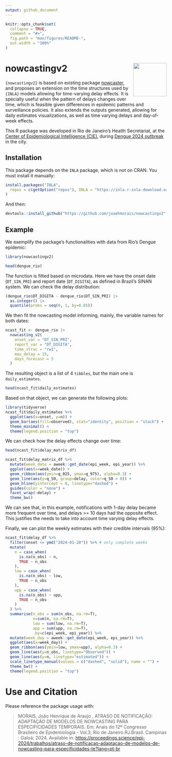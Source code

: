 ```yaml
---
output: github_document
---
```


<!-- README.md is generated from README.Rmd. Please edit that file -->

```r
knitr::opts_chunk$set(
  collapse = TRUE,
  comment = "#>",
  fig.path = "man/figures/README-",
  out.width = "100%"
)
```

# nowcastingv2 <img src="man/figures/logo.png" align="right" height="104"/>

<!-- badges: start -->

<!-- badges: end -->

`{nowcastingv2}` is based on existing package [nowcaster](https://covid19br.github.io/nowcaster/), and proposes an extension on the time structures used by `{INLA}` models allowing for time-varying delay effects. It is specially useful when the pattern of delays changes over time, which is feasible given differences in epidemic patterns and surveillance policies. It also extends the outputs generated, allowing for daily estimates visualizations, as well as time varying delays and day-of-week effects.

This R package was developed in Rio de Janeiro's Health Secretariat, at the [Center of Epidemiological Intelligence (CIE)](https://epirio.svs.rio.br/), during [Dengue 2024 outbreak](https://www.atachcommunity.com/resources/first-wins-library/effective-preparedness-and-response-to-dengue-through-multisectoral-coordination/) in the city.

## Installation

This package depends on the `INLA` package, which is not on CRAN. You must install it manually:

``` r
install.packages("INLA", 
  repos = c(getOption("repos"), INLA = "https://inla.r-inla-download.org/R/stable")
)
```

And then:

```r

devtools::install_github("https://github.com/joaohmorais/nowcastingv2")
```

## Example

We exemplify the package's functionalities with data from Rio's Dengue epidemic:

```r
library(nowcastingv2)

head(dengue_rio)
```

The function is fitted based on microdata. Here we have the onset date (`DT_SIN_PRI`) and report date (`DT_DIGITA`), as defined in Brazil's SINAN system. We can check the delay distribution:

```r
(dengue_rio$DT_DIGITA - dengue_rio$DT_SIN_PRI) |>
  as.integer() |>
  quantile(probs = seq(0, 1, by=0.05))
```

We then fit the nowcasting model informing, mainly, the variable names for both dates:

```r
ncast_fit <- dengue_rio |>
  nowcasting_v2(
    onset_var = "DT_SIN_PRI",
    report_var = "DT_DIGITA",
    time_struc = "rw1", 
    max_delay = 15,
    days_forecast = 5
  )
```

The resulting object is a list of 4 `tibbles`, but the main one is `daily_estimates`.

```r
head(ncast_fit$daily_estimates)
```

Based on that object, we can generate the following plots:

```r
library(tidyverse)
ncast_fit$daily_estimates %>% 
  ggplot(aes(x=onset, y=n)) + 
  geom_bar(aes(fill=observed), stat="identity", position = "stack") + 
  theme_minimal() + 
  theme(legend.position = "top")
```

We can check how the delay effects change over time:

```r
head(ncast_fit$delay_matrix_df)

ncast_fit$delay_matrix_df %>% 
  mutate(week_date = aweek::get_date(epi_week, epi_year)) %>% 
  ggplot(aes(x=week_date)) + 
  geom_ribbon(aes(ymin=q_025, ymax=q_975), alpha=0.3) + 
  geom_line(aes(y=q_50, group=delay, color=q_50 > 0)) + 
  geom_hline(yintercept = 0, linetype="dashed") +
  guides(color = "none") +
  facet_wrap(~delay) + 
  theme_bw()
```

We can see that, in this example, notifications with 1-day delay became more frequent over time, and delays \>= 10 days had the opposite effect. This justifies the needs to take into account time varying delay effects.

Finally, we can plot the weekly estimates with their credible intervals (95%):

```r
ncast_fit$delay_df %>% 
  filter(onset <= ymd("2024-01-20")) %>% # only complete weeks
  mutate(
    n = case_when(
      is.na(n_obs) ~ n,
      TRUE ~ n_obs
    ),
    low = case_when(
      is.na(n_obs) ~ low,
      TRUE ~ n_obs
    ),
    upp = case_when(
      is.na(n_obs) ~ upp,
      TRUE ~ n_obs
    )
  ) %>% 
  summarise(n_obs = sum(n_obs, na.rm=T),
            n=sum(n, na.rm=T),
            low = sum(low, na.rm=T),
            upp = sum(upp, na.rm=T),
            .by=c(epi_week, epi_year)) %>% 
  mutate(week_day = aweek::get_date(epi_week, epi_year)) %>% 
  ggplot(aes(x=week_day)) + 
  geom_ribbon(aes(ymin=low, ymax=upp), alpha=0.3) + 
  geom_line(aes(y=n_obs, linetype="Observed")) + 
  geom_line(aes(y=n, linetype="estimated")) + 
  scale_linetype_manual(values = c("dashed", "solid"), name = "") +
  theme_bw() + 
  theme(legend.position = "top")
```

# Use and Citation

Please reference the package usage with:

> MORAIS, João Henrique de Araujo , ATRASO DE NOTIFICAÇÃO: ADAPTAÇÃO DE MODELOS DE NOWCASTING PARA ESPECIFICIDADES TEMPORAIS. Em: Anais do 12º Congresso Brasileiro de Epidemiologia - Vol.3; Rio de Janeiro.RJ.Brasil. Campinas : Galoá; 2024. Available in: <https://proceedings.science/epi-2024/trabalhos/atraso-de-notificacao-adaptacao-de-modelos-de-nowcasting-para-especificidades-te?lang=pt-br>

